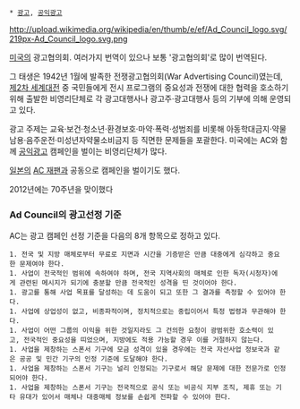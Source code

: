  * [[광고]], [[공익광고]]

http://upload.wikimedia.org/wikipedia/en/thumb/e/ef/Ad_Council_logo.svg/219px-Ad_Council_logo.svg.png

[[미국]]의 광고협의회. 여러가지 번역이 있으나 보통 '광고협의회'로 많이 번역된다.

그 태생은 1942년 1월에 발족한 전쟁광고협의회(War Advertising Council)였는데, [[제2차 세계대전]] 중 국민들에게 전시 프로그램의 중요성과 전쟁에 대한 협력을 호소하기 위해 출발한 비영리단체로 각 광고대행사나 광고주·광고대행사 등의 기부에 의해 운영되고 있다.

광고 주제는 교육·보건·청소년·환경보호·마약·폭력·성범죄를 비롯해 아동학대금지·약물남용·음주운전·미성년자약물소비금지 등 직면한 문제들을 포괄한다. 미국에는 AC와 함께 [[공익광고]] 캠페인을 벌이는 비영리단체가 많다.

[[일본]]의 [[AC 재팬]]과 공동으로 캠페인을 벌이기도 했다.

2012년에는 70주년을 맞이했다

=== Ad Council의 광고선정 기준 ===
AC는 광고 캠페인 선정 기준을 다음의 8개 항목으로 정하고 있다.

 1. 전국 및 지방 매체로부터 무료로 지면과 시간을 기증받은 만큼 대중에게 심각하고 중요한 문제여야 한다.
 1. 사업이 전국적인 범위에 속하여야 하며, 전국 지역사회의 매체로 인한 독자(시청자)에게 관련된 메시지가 되기에 충분할 만큼 전국적인 성격을 띤 것이어야 한다.
 1. 광고를 통해 사업 목표를 달성하는 데 도움이 되고 또한 그 결과를 측정할 수 있어야 한다.
 1. 사업에 상업성이 없고, 비종파적이며, 정치적으로는 중립이어서 특정 법령과 무관해야 한다.
 1. 사업이 어떤 그룹의 이익을 위한 것일지라도 그 건의한 요청이 광범위한 호소력이 있고, 전국적인 중요성을 띠었으며, 지방에도 적용 가능할 경우 이를 거절하지 않는다.
 1. 사업을 제창하는 스폰서 기구에 모금 성격이 있을 경우에는 전국 자선사업 정보국과 같은 공공 및 민간 기구의 인정 기준에 도달해야 한다.
 1. 사업을 제창하는 스폰서 기구는 널리 인정되는 기구로서 해당 문제에 대한 전문가로 인정되어야 한다.
 1. 사업을 제창하는 스폰서 기구는 전국적으로 공식 또는 비공식 지부 조직, 제휴 또는 기타 유대가 있어서 매체나 대중매체 정보를 손쉽게 전파할 수 있어야 한다.
